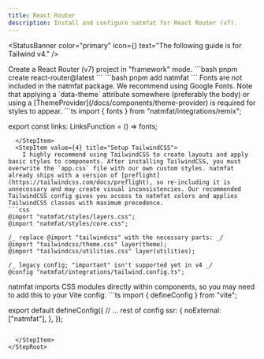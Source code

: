 ```yaml
---
title: React Router
description: Install and configure natmfat for React Router (v7).
---
```



<StatusBanner
  color="primary"
  icon={<RiInformationIcon />}
  text="The following guide is for Tailwind v4."
/>


<StepRoot>
  <StepItem value={1} title="Create project">
    Create a React Router (v7) project in "framework" mode.
```bash
pnpm create react-router@latest
```
  </StepItem>
  <StepItem value={2} title="Install natmfat">
```bash
pnpm add natmfat    
```
  </StepItem>
  <StepItem value={3} title="Add fonts">
    Fonts are not included in the natmfat package. We recommend using Google Fonts. Note that applying a `data-theme` attribute somewhere (preferably the body) or using a [ThemeProvider](/docs/components/theme-provider) is required for styles to appear.
```ts
import { fonts } from "natmfat/integrations/remix";

export const links: LinksFunction = () => fonts;
```
  </StepItem>
  <StepItem value={4} title="Setup TailwindCSS">
    I highly recommend using TailwindCSS to create layouts and apply basic styles to components. After installing TailwindCSS, you must overwrite the `app.css` file with our own custom styles. natmfat already ships with a version of [preflight](https://tailwindcss.com/docs/preflight), so re-including it is unnecessary and may create visual inconsistencies. Our recommended TailwindCSS config gives you access to natmfat colors and applies TailwindCSS classes with maximum precedence.
```css
@import "natmfat/styles/layers.css";
@import "natmfat/styles/core.css";

/_ replace @import "tailwindcss" with the necessary parts: _/
@import "tailwindcss/theme.css" layer(theme);
@import "tailwindcss/utilities.css" layer(utilities);

/_ legacy config; "important" isn't supported yet in v4 _/
@config "natmfat/integrations/tailwind.config.ts";

````
  </StepItem>
  <StepItem value={5} title="Setup Vite">
    natmfat imports CSS modules directly within components, so you may need to add this to your Vite config.
```ts
import { defineConfig } from "vite";

export default defineConfig({
    // ... rest of config
    ssr: {
      noExternal: ["natmfat"],
    },
});
````

  </StepItem>
</StepRoot>
